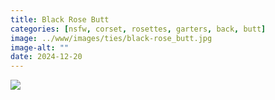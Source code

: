 ```yaml
---
title: Black Rose Butt
categories: [nsfw, corset, rosettes, garters, back, butt]
image: ../www/images/ties/black-rose_butt.jpg
image-alt: ""
date: 2024-12-20
---
```



![](../www/images/ties/black-rose_butt.jpg)

